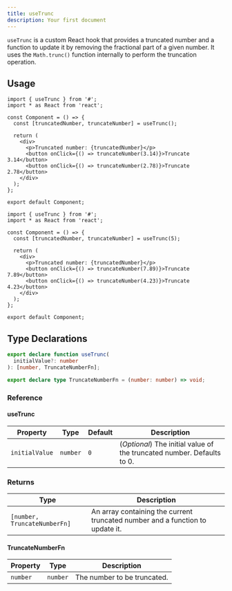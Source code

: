 ```yaml
---
title: useTrunc
description: Your first document
---
```


`useTrunc` is a custom React hook that provides a truncated number and a function to update it by removing the fractional part of a given number. It uses the `Math.trunc()` function internally to perform the truncation operation.

## Usage

```tsx
import { useTrunc } from '#';
import * as React from 'react';

const Component = () => {
  const [truncatedNumber, truncateNumber] = useTrunc();

  return (
    <div>
      <p>Truncated number: {truncatedNumber}</p>
      <button onClick={() => truncateNumber(3.14)}>Truncate 3.14</button>
      <button onClick={() => truncateNumber(2.78)}>Truncate 2.78</button>
    </div>
  );
};

export default Component;
```

```tsx
import { useTrunc } from '#';
import * as React from 'react';

const Component = () => {
  const [truncatedNumber, truncateNumber] = useTrunc(5);

  return (
    <div>
      <p>Truncated number: {truncatedNumber}</p>
      <button onClick={() => truncateNumber(7.89)}>Truncate 7.89</button>
      <button onClick={() => truncateNumber(4.23)}>Truncate 4.23</button>
    </div>
  );
};

export default Component;
```

## Type Declarations

```ts
export declare function useTrunc(
  initialValue?: number
): [number, TruncateNumberFn];

export declare type TruncateNumberFn = (number: number) => void;
```

### Reference

#### useTrunc

| Property       | Type     | Default | Description                                                            |
| -------------- | -------- | ------- | ---------------------------------------------------------------------- |
| `initialValue` | `number` | `0`     | (_Optional_) The initial value of the truncated number. Defaults to 0. |

### Returns

| Type                         | Description                                                                   |
| ---------------------------- | ----------------------------------------------------------------------------- |
| `[number, TruncateNumberFn]` | An array containing the current truncated number and a function to update it. |

#### TruncateNumberFn

| Property | Type     | Description                 |
| -------- | -------- | --------------------------- |
| `number` | `number` | The number to be truncated. |